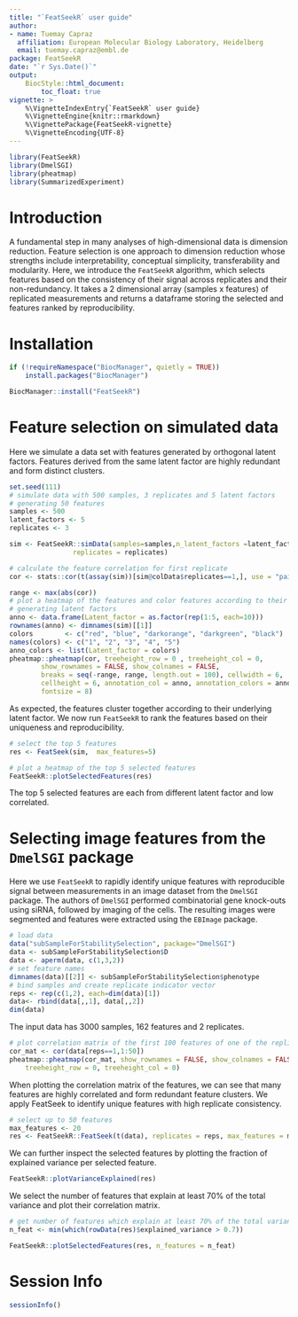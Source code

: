 ```yaml
---
title: "`FeatSeekR` user guide"
author: 
- name: Tuemay Capraz
  affiliation: European Molecular Biology Laboratory, Heidelberg
  email: tuemay.capraz@embl.de
package: FeatSeekR
date: "`r Sys.Date()`"
output:  
    BiocStyle::html_document:
        toc_float: true
vignette: >
    %\VignetteIndexEntry{`FeatSeekR` user guide}
    %\VignetteEngine{knitr::rmarkdown}
    %\VignettePackage{FeatSeekR-vignette}
    %\VignetteEncoding{UTF-8}
---
```




```r
library(FeatSeekR)
library(DmelSGI)
library(pheatmap)
library(SummarizedExperiment)
```


# Introduction

A fundamental step in many analyses of high-dimensional data is dimension 
reduction. Feature selection is one approach to dimension reduction whose 
strengths include interpretability, conceptual simplicity, transferability 
and modularity.
Here, we introduce the `FeatSeekR` algorithm, which selects features based on 
the consistency of their signal across replicates and their non-redundancy.
It takes a 2 dimensional array (samples x features) of replicated measurements
and returns a dataframe storing the selected and features ranked by 
reproducibility.

# Installation

```r
if (!requireNamespace("BiocManager", quietly = TRUE))
    install.packages("BiocManager")

BiocManager::install("FeatSeekR")
```

# Feature selection on simulated data

Here we simulate a data set with features generated by orthogonal latent factors.
Features derived from the same latent factor are highly redundant and form
distinct clusters.

```r
set.seed(111)
# simulate data with 500 samples, 3 replicates and 5 latent factors 
# generating 50 features
samples <- 500
latent_factors <- 5
replicates <- 3

sim <- FeatSeekR::simData(samples=samples,n_latent_factors =latent_factors,
                replicates = replicates)

# calculate the feature correlation for first replicate
cor <- stats::cor(t(assay(sim))[sim@colData$replicates==1,], use = "pairwise.complete.obs")

range <- max(abs(cor))
# plot a heatmap of the features and color features according to their 
# generating latent factors
anno <- data.frame(Latent_factor = as.factor(rep(1:5, each=10)))
rownames(anno) <- dimnames(sim)[[1]]
colors        <- c("red", "blue", "darkorange", "darkgreen", "black")
names(colors) <- c("1", "2", "3", "4", "5")
anno_colors <- list(Latent_factor = colors)
pheatmap::pheatmap(cor, treeheight_row = 0 , treeheight_col = 0, 
        show_rownames = FALSE, show_colnames = FALSE,
        breaks = seq(-range, range, length.out = 100), cellwidth = 6, 
        cellheight = 6, annotation_col = anno, annotation_colors = anno_colors, 
        fontsize = 8)
```
As expected, the features cluster together according to their underlying latent
factor.
We now run `FeatSeekR` to rank the features based on their uniqueness and
reproducibility.

```r
# select the top 5 features
res <- FeatSeek(sim,  max_features=5)

# plot a heatmap of the top 5 selected features 
FeatSeekR::plotSelectedFeatures(res)
```

The top 5 selected features are each from different latent factor and low
correlated.

# Selecting image features from the `DmelSGI` package

Here we use `FeatSeekR` to rapidly identify unique features with reproducible 
signal between measurements in an image dataset from the `DmelSGI` package. 
The authors of `DmelSGI` performed combinatorial gene knock-outs using siRNA, 
followed by imaging of the cells. The resulting images were segmented and 
features were extracted using the `EBImage` package. 


```r
# load data
data("subSampleForStabilitySelection", package="DmelSGI")
data <- subSampleForStabilitySelection$D
data <- aperm(data, c(1,3,2))
# set feature names
dimnames(data)[[2]] <- subSampleForStabilitySelection$phenotype
# bind samples and create replicate indicator vector
reps <- rep(c(1,2), each=dim(data)[1])
data<- rbind(data[,,1], data[,,2])
dim(data)
```

The input data has 3000 samples, 162 features and 2
replicates.

```r
# plot correlation matrix of the first 100 features of one of the replicates
cor_mat <- cor(data[reps==1,1:50])
pheatmap::pheatmap(cor_mat, show_rownames = FALSE, show_colnames = FALSE,
    treeheight_row = 0, treeheight_col = 0)
```

When plotting the correlation matrix of the features, we can see that many 
features are highly correlated and form redundant feature clusters. We apply 
FeatSeek to identify unique features with high replicate consistency.

```r
# select up to 50 features
max_features <- 20
res <- FeatSeekR::FeatSeek(t(data), replicates = reps, max_features = max_features)
```

We can further inspect the selected features by plotting the fraction of explained variance per selected feature.

```r
FeatSeekR::plotVarianceExplained(res)
```

We select the number of features that explain at least 70% of the total variance
and plot their correlation matrix.

```r
# get number of features which explain at least 70% of the total variance
n_feat <- min(which(rowData(res)$explained_variance > 0.7))

FeatSeekR::plotSelectedFeatures(res, n_features = n_feat)
```


# Session Info

```r
sessionInfo()
```


